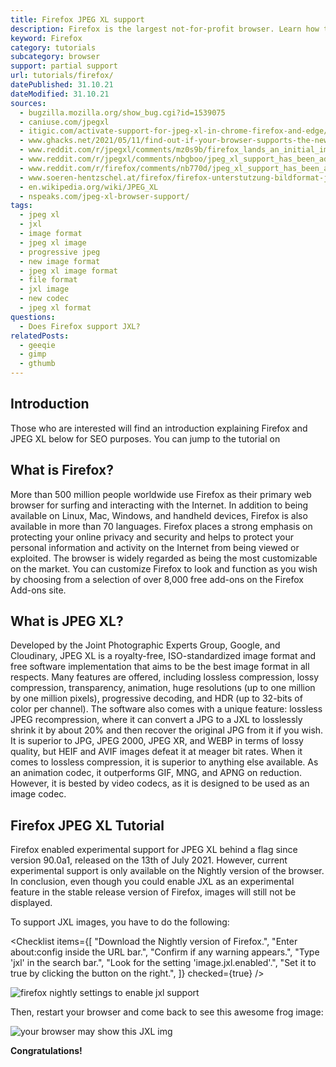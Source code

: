 ```yaml
---
title: Firefox JPEG XL support
description: Firefox is the largest not-for-profit browser. Learn how to use JXL images within Firefox.
keyword: Firefox
category: tutorials
subcategory: browser
support: partial support
url: tutorials/firefox/
datePublished: 31.10.21
dateModified: 31.10.21
sources:
  - bugzilla.mozilla.org/show_bug.cgi?id=1539075
  - caniuse.com/jpegxl
  - itigic.com/activate-support-for-jpeg-xl-in-chrome-firefox-and-edge/
  - www.ghacks.net/2021/05/11/find-out-if-your-browser-supports-the-new-image-format-jpeg-xl/
  - www.reddit.com/r/jpegxl/comments/mz0s9b/firefox_lands_an_initial_implementation_of_jpegxl/
  - www.reddit.com/r/jpegxl/comments/nbgboo/jpeg_xl_support_has_been_added_to_firefox_nightly/
  - www.reddit.com/r/firefox/comments/nb770d/jpeg_xl_support_has_been_added_to_firefox_nightly/
  - www.soeren-hentzschel.at/firefox/firefox-unterstutzung-bildformat-jpeg-xl/
  - en.wikipedia.org/wiki/JPEG_XL
  - nspeaks.com/jpeg-xl-browser-support/
tags:
  - jpeg xl
  - jxl
  - image format
  - jpeg xl image
  - progressive jpeg
  - new image format
  - jpeg xl image format
  - file format
  - jxl image
  - new codec
  - jpeg xl format
questions:
  - Does Firefox support JXL?
relatedPosts:
  - geeqie
  - gimp
  - gthumb
---
```


## Introduction

Those who are interested will find an introduction explaining Firefox and JPEG XL below for SEO purposes. You can jump to the tutorial on <Link href="#firefoxjpegxltutorial" text="how to enable JPEG XL support by clicking here."/>

## What is Firefox?

More than 500 million people worldwide use Firefox as their primary web browser for surfing and interacting with the Internet. In addition to being available on Linux, Mac, Windows, and handheld devices, Firefox is also available in more than 70 languages. Firefox places a strong emphasis on protecting your online privacy and security and helps to protect your personal information and activity on the Internet from being viewed or exploited. The browser is widely regarded as being the most customizable on the market. You can customize Firefox to look and function as you wish by choosing from a selection of over 8,000 free add-ons on the Firefox Add-ons site.

## What is JPEG XL?

Developed by the Joint Photographic Experts Group, Google, and Cloudinary, JPEG XL is a royalty-free, ISO-standardized image format and free software implementation that aims to be the best image format in all respects. Many features are offered, including lossless compression, lossy compression, transparency, animation, huge resolutions (up to one million by one million pixels), progressive decoding, and HDR (up to 32-bits of color per channel). The software also comes with a unique feature: lossless JPEG recompression, where it can convert a JPG to a JXL to losslessly shrink it by about 20% and then recover the original JPG from it if you wish.
It is superior to JPG, JPEG 2000, JPEG XR, and WEBP in terms of lossy quality, but HEIF and AVIF images defeat it at meager bit rates. When it comes to lossless compression, it is superior to anything else available. As an animation codec, it outperforms GIF, MNG, and APNG on reduction. However, it is bested by video codecs, as it is designed to be used as an image codec.

## Firefox JPEG XL Tutorial

Firefox enabled experimental support for JPEG XL behind a flag since version 90.0a1, released on the 13th of July 2021. However, current experimental support is only available on the Nightly version of the browser. In conclusion, even though you could enable JXL as an experimental feature in the stable release version of Firefox, images will still not be displayed.

To support JXL images, you have to do the following:

<Checklist
  items={[
    "Download the Nightly version of Firefox.",
    "Enter about:config inside the URL bar.",
    "Confirm if any warning appears.",
    "Type 'jxl' in the search bar.",
    "Look for the setting 'image.jxl.enabled'.",
    "Set it to true by clicking the button on the right.",
  ]}
  checked={true}
/>

<Image
  src="firefox-nightly"
  alt="firefox nightly settings to enable jxl support"
/>

Then, restart your browser and come back to see this awesome frog image:

![your browser may show this JXL img](/comparison/frog.jxl)

**Congratulations!**
